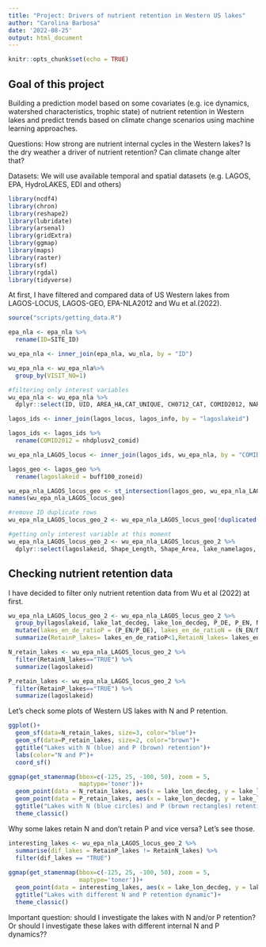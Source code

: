 ```yaml
---
title: "Project: Drivers of nutrient retention in Western US lakes"
author: "Carolina Barbosa"
date: '2022-08-25'
output: html_document
---
```


```r
knitr::opts_chunk$set(echo = TRUE)
```
## Goal of this project

Building a prediction model based on some covariates (e.g. ice dynamics, watershed characteristics, trophic state) of nutrient retention in Western lakes and predict trends based on climate change scenarios using machine learning approaches.

Questions: How strong are nutrient internal cycles in the Western lakes? Is the dry weather a driver of nutrient retention? Can climate change alter that?

Datasets: We will use available temporal and spatial datasets (e.g. LAGOS, EPA, HydroLAKES, EDI and others)


```r
library(ncdf4)
library(chron)
library(reshape2)
library(lubridate)
library(arsenal)
library(gridExtra)
library(ggmap)
library(maps)
library(raster)
library(sf)
library(rgdal)
library(tidyverse)
```

At first, I have filtered and compared data of US Western lakes from LAGOS-LOCUS, LAGOS-GEO, EPA-NLA2012 and Wu et al.(2022).

```r
source("scripts/getting_data.R")
```

```r
epa_nla <- epa_nla %>%
  rename(ID=SITE_ID) 

wu_epa_nla <- inner_join(epa_nla, wu_nla, by = "ID")

wu_epa_nla <- wu_epa_nla%>%
  group_by(VISIT_NO=1)

#filtering only interest variables
wu_epa_nla <- wu_epa_nla %>%
  dplyr::select(ID, UID, AREA_HA,CAT_UNIQUE, CH0712_CAT, COMID2012, NARS_NAME, Area, Chla, TNmean, TPmean, N_Load, N_EN, N_DE, N_Outflow, P_Load, P_EN, P_DE, P_Outflow)

lagos_ids <- inner_join(lagos_locus, lagos_info, by = "lagoslakeid")

lagos_ids <- lagos_ids %>%
  rename(COMID2012 = nhdplusv2_comid) 

wu_epa_nla_LAGOS_locus <- inner_join(lagos_ids, wu_epa_nla, by = "COMID2012")

lagos_geo <- lagos_geo %>%
  rename(lagoslakeid = buff100_zoneid) 

wu_epa_nla_LAGOS_locus_geo <- st_intersection(lagos_geo, wu_epa_nla_LAGOS_locus, by = "lagoslakeid")
names(wu_epa_nla_LAGOS_locus_geo)

#remove ID duplicate rows
wu_epa_nla_LAGOS_locus_geo_2 <- wu_epa_nla_LAGOS_locus_geo[!duplicated(wu_epa_nla_LAGOS_locus_geo$COMID2012), ]

#getting only interest variable at this moment
wu_epa_nla_LAGOS_locus_geo_2 <- wu_epa_nla_LAGOS_locus_geo_2 %>%
  dplyr::select(lagoslakeid, Shape_Length, Shape_Area, lake_namelagos, lake_centroidstate, lake_lon_decdeg, lake_lat_decdeg,ID, UID, AREA_HA,CAT_UNIQUE, CH0712_CAT, COMID2012, NARS_NAME, Area, Chla, TNmean, TPmean, N_Load, N_EN, N_DE, N_Outflow, P_Load, P_EN, P_DE, P_Outflow)


```

## Checking nutrient retention data 

I have decided to filter only nutrient retention data from Wu et al (2022) at first.

```r
wu_epa_nla_LAGOS_locus_geo_2 <- wu_epa_nla_LAGOS_locus_geo_2 %>%
  group_by(lagoslakeid, lake_lat_decdeg, lake_lon_decdeg, P_DE, P_EN, N_DE, N_EN) %>%
  mutate(lakes_en_de_ratioP = (P_EN/P_DE), lakes_en_de_ratioN = (N_EN/N_DE))%>%
  summarize(RetainP_lakes= lakes_en_de_ratioP<1,RetainN_lakes= lakes_en_de_ratioN<1 )

N_retain_lakes <- wu_epa_nla_LAGOS_locus_geo_2 %>%
  filter(RetainN_lakes=="TRUE") %>%
  summarize(lagoslakeid)

P_retain_lakes <- wu_epa_nla_LAGOS_locus_geo_2 %>%
  filter(RetainP_lakes=="TRUE") %>%
  summarize(lagoslakeid)
```

Let's check some plots of Western US lakes with N and P retention.

```r
ggplot()+
  geom_sf(data=N_retain_lakes, size=3, color="blue")+
  geom_sf(data=P_retain_lakes, size=2, color="brown")+
  ggtitle("Lakes with N (blue) and P (brown) retention")+
  labs(color="N and P")+
  coord_sf()

ggmap(get_stamenmap(bbox=c(-125, 25, -100, 50), zoom = 5, 
                    maptype='toner'))+
  geom_point(data = N_retain_lakes, aes(x = lake_lon_decdeg, y = lake_lat_decdeg ),color="blue", size= 3, shape=21)+
  geom_point(data = P_retain_lakes, aes(x = lake_lon_decdeg, y = lake_lat_decdeg ),color="brown", size= 1, shape=15)+
  ggtitle("Lakes with N (blue circles) and P (brown rectangles) retention ")+
  theme_classic()
```

Why some lakes retain N and don't retain P and vice versa? Let's see those.

```r
interesting_lakes <- wu_epa_nla_LAGOS_locus_geo_2 %>%
  summarise(dif_lakes = RetainP_lakes != RetainN_lakes) %>%
  filter(dif_lakes == "TRUE")
 
ggmap(get_stamenmap(bbox=c(-125, 25, -100, 50), zoom = 5, 
                    maptype='toner'))+
  geom_point(data = interesting_lakes, aes(x = lake_lon_decdeg, y = lake_lat_decdeg ),color="purple", size= 3, shape=21)+
  ggtitle("Lakes with different N and P retention dynamic")+
  theme_classic()
```

Important question: should I investigate the lakes with N and/or P retention? Or should I investigate these lakes with different internal N and P dynamics?? 
